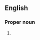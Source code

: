 {{wikipedia}}

==English==

===Proper noun===
{{en-proper noun}}

# {{greek mythology}} {{alternative spelling of|Thanatos}}